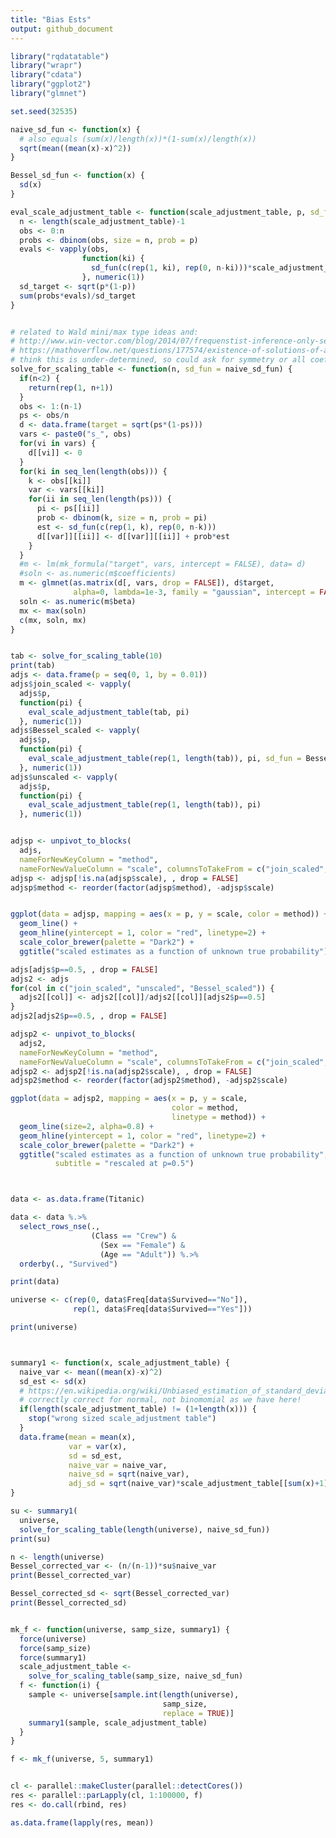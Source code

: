 ```yaml
---
title: "Bias Ests"
output: github_document
---
```


```r
library("rqdatatable")
library("wrapr")
library("cdata")
library("ggplot2")
library("glmnet")

set.seed(32535)

naive_sd_fun <- function(x) {
  # also equals (sum(x)/length(x))*(1-sum(x)/length(x))
  sqrt(mean((mean(x)-x)^2))
}

Bessel_sd_fun <- function(x) {
  sd(x)
}

eval_scale_adjustment_table <- function(scale_adjustment_table, p, sd_fun = naive_sd_fun) {
  n <- length(scale_adjustment_table)-1
  obs <- 0:n
  probs <- dbinom(obs, size = n, prob = p)
  evals <- vapply(obs,
                function(ki) {
                  sd_fun(c(rep(1, ki), rep(0, n-ki)))*scale_adjustment_table[[ki+1]]
                }, numeric(1))
  sd_target <- sqrt(p*(1-p))
  sum(probs*evals)/sd_target
}


# related to Wald mini/max type ideas and:
# http://www.win-vector.com/blog/2014/07/frequenstist-inference-only-seems-easy/
# https://mathoverflow.net/questions/177574/existence-of-solutions-of-a-polynomial-system 
# think this is under-determined, so could ask for symmetry or all coefs near 1.
solve_for_scaling_table <- function(n, sd_fun = naive_sd_fun) {
  if(n<2) {
    return(rep(1, n+1))
  }
  obs <- 1:(n-1)
  ps <- obs/n
  d <- data.frame(target = sqrt(ps*(1-ps)))
  vars <- paste0("s_", obs)
  for(vi in vars) {
    d[[vi]] <- 0
  }
  for(ki in seq_len(length(obs))) {
    k <- obs[[ki]]
    var <- vars[[ki]]
    for(ii in seq_len(length(ps))) {
      pi <- ps[[ii]]
      prob <- dbinom(k, size = n, prob = pi)
      est <- sd_fun(c(rep(1, k), rep(0, n-k)))
      d[[var]][[ii]] <- d[[var]][[ii]] + prob*est
    }
  }
  #m <- lm(mk_formula("target", vars, intercept = FALSE), data= d)
  #soln <- as.numeric(m$coefficients)
  m <- glmnet(as.matrix(d[, vars, drop = FALSE]), d$target, 
              alpha=0, lambda=1e-3, family = "gaussian", intercept = FALSE)
  soln <- as.numeric(m$beta)
  mx <- max(soln)
  c(mx, soln, mx)
}


tab <- solve_for_scaling_table(10)
print(tab)
adjs <- data.frame(p = seq(0, 1, by = 0.01))
adjs$join_scaled <- vapply(
  adjs$p,
  function(pi) {
    eval_scale_adjustment_table(tab, pi)
  }, numeric(1))
adjs$Bessel_scaled <- vapply(
  adjs$p,
  function(pi) {
    eval_scale_adjustment_table(rep(1, length(tab)), pi, sd_fun = Bessel_sd_fun)
  }, numeric(1))
adjs$unscaled <- vapply(
  adjs$p,
  function(pi) {
    eval_scale_adjustment_table(rep(1, length(tab)), pi)
  }, numeric(1))


adjsp <- unpivot_to_blocks(
  adjs, 
  nameForNewKeyColumn = "method", 
  nameForNewValueColumn = "scale", columnsToTakeFrom = c("join_scaled", "unscaled", "Bessel_scaled"))
adjsp <- adjsp[!is.na(adjsp$scale), , drop = FALSE]
adjsp$method <- reorder(factor(adjsp$method), -adjsp$scale)


ggplot(data = adjsp, mapping = aes(x = p, y = scale, color = method)) +
  geom_line() +
  geom_hline(yintercept = 1, color = "red", linetype=2) + 
  scale_color_brewer(palette = "Dark2") + 
  ggtitle("scaled estimates as a function of unknown true probability")

adjs[adjs$p==0.5, , drop = FALSE]
adjs2 <- adjs
for(col in c("join_scaled", "unscaled", "Bessel_scaled")) {
  adjs2[[col]] <- adjs2[[col]]/adjs2[[col]][adjs2$p==0.5]
}
adjs2[adjs2$p==0.5, , drop = FALSE]

adjsp2 <- unpivot_to_blocks(
  adjs2, 
  nameForNewKeyColumn = "method", 
  nameForNewValueColumn = "scale", columnsToTakeFrom = c("join_scaled", "unscaled", "Bessel_scaled"))
adjsp2 <- adjsp2[!is.na(adjsp2$scale), , drop = FALSE]
adjsp2$method <- reorder(factor(adjsp2$method), -adjsp2$scale)

ggplot(data = adjsp2, mapping = aes(x = p, y = scale, 
                                    color = method,
                                    linetype = method)) +
  geom_line(size=2, alpha=0.8) +
  geom_hline(yintercept = 1, color = "red", linetype=2) + 
  scale_color_brewer(palette = "Dark2") + 
  ggtitle("scaled estimates as a function of unknown true probability",
          subtitle = "rescaled at p=0.5")



data <- as.data.frame(Titanic)

data <- data %.>% 
  select_rows_nse(., 
                  (Class == "Crew") & 
                    (Sex == "Female") & 
                    (Age == "Adult")) %.>%
  orderby(., "Survived")

print(data)

universe <- c(rep(0, data$Freq[data$Survived=="No"]),
              rep(1, data$Freq[data$Survived=="Yes"]))

print(universe)



summary1 <- function(x, scale_adjustment_table) {
  naive_var <- mean((mean(x)-x)^2)
  sd_est <- sd(x)
  # https://en.wikipedia.org/wiki/Unbiased_estimation_of_standard_deviation
  # correctly correct for normal, not binomomial as we have here!
  if(length(scale_adjustment_table) != (1+length(x))) {
    stop("wrong sized scale_adjustment table")
  }
  data.frame(mean = mean(x),
             var = var(x),
             sd = sd_est,
             naive_var = naive_var,
             naive_sd = sqrt(naive_var),
             adj_sd = sqrt(naive_var)*scale_adjustment_table[[sum(x)+1]])
}

su <- summary1(
  universe, 
  solve_for_scaling_table(length(universe), naive_sd_fun))
print(su)

n <- length(universe)
Bessel_corrected_var <- (n/(n-1))*su$naive_var
print(Bessel_corrected_var)

Bessel_corrected_sd <- sqrt(Bessel_corrected_var)
print(Bessel_corrected_sd)


mk_f <- function(universe, samp_size, summary1) {
  force(universe)
  force(samp_size)
  force(summary1)
  scale_adjustment_table <- 
    solve_for_scaling_table(samp_size, naive_sd_fun)
  f <- function(i) {
    sample <- universe[sample.int(length(universe), 
                                  samp_size, 
                                  replace = TRUE)]
    summary1(sample, scale_adjustment_table)
  }
}

f <- mk_f(universe, 5, summary1)


cl <- parallel::makeCluster(parallel::detectCores())
res <- parallel::parLapply(cl, 1:100000, f)
res <- do.call(rbind, res)

as.data.frame(lapply(res, mean))
```

